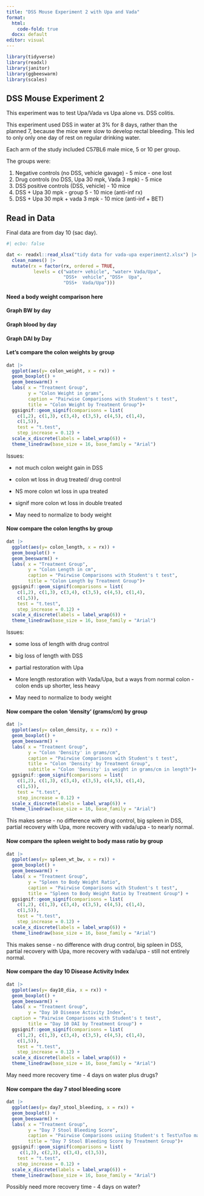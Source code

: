 ```yaml
---
title: "DSS Mouse Experiment 2 with Upa and Vada"
format: 
  html: 
    code-fold: true
  docx: default
editor: visual
---
```


```r
library(tidyverse)
library(readxl)
library(janitor)
library(ggbeeswarm)
library(scales)
```

## DSS Mouse Experiment 2

This experiment was to test Upa/Vada vs Upa alone vs. DSS colitis.

This experiment used DSS in water at 3% for 8 days, rather than the planned 7, because the mice were slow to develop rectal bleeding. This led to only only one day of rest on regular drinking water.

Each arm of the study included C57BL6 male mice, 5 or 10 per group.

The groups were:

1.  Negative controls (no DSS, vehicle gavage) - 5 mice - one lost
2.  Drug controls (no DSS, Upa 30 mpk, Vada 3 mpk) - 5 mice
3.  DSS positive controls (DSS, vehicle) - 10 mice
4.  DSS + Upa 30 mpk - group 5 - 10 mice (anti-inf rx)
5.  DSS + Upa 30 mpk + vada 3 mpk - 10 mice (anti-inf + BET)

## Read in Data

Final data are from day 10 (sac day).

```r
#| ecbo: false

dat <- readxl::read_xlsx("tidy data for vada-upa experiment2.xlsx") |> 
  clean_names() |> 
  mutate(rx = factor(rx, ordered = TRUE,
          levels = c("water+ vehicle", "water+ Vada/Upa",
                     "DSS+  vehicle", "DSS+  Upa",
                     "DSS+  Vada/Upa")))
```

#### Need a body weight comparison here

#### Graph BW by day

#### Graph blood by day

#### Graph DAI by Day

#### Let's compare the colon weights by group

```r
dat |> 
  ggplot(aes(y= colon_weight, x = rx)) +
  geom_boxplot() + 
  geom_beeswarm() +
  labs( x = "Treatment Group",
        y = "Colon Weight in grams",
        caption = "Pairwise Comparisons with Student's t test", 
        title = "Colon Weight by Treatment Group")+ 
  ggsignif::geom_signif(comparisons = list(
    c(1,2), c(1,3), c(3,4), c(3,5), c(4,5), c(1,4),
    c(1,5)),
    test = "t.test",
    step_increase = 0.12) +
  scale_x_discrete(labels = label_wrap(6)) +
  theme_linedraw(base_size = 16, base_family = "Arial")
```

Issues:

-   not much colon weight gain in DSS

-   colon wt loss in drug treated/ drug control

-   NS more colon wt loss in upa treated

-   signif more colon wt loss in double treated

-   May need to normalize to body weight

#### Now compare the colon lengths by group

```r
dat |> 
  ggplot(aes(y= colon_length, x = rx)) +
  geom_boxplot() + 
  geom_beeswarm() +
  labs( x = "Treatment Group",
        y = "Colon Length in cm",
        caption = "Pairwise Comparisons with Student's t test",
        title = "Colon Length by Treatment Group")+
  ggsignif::geom_signif(comparisons = list(
    c(1,2), c(1,3), c(3,4), c(3,5), c(4,5), c(1,4),
    c(1,5)),
    test = "t.test",
    step_increase = 0.12) +
  scale_x_discrete(labels = label_wrap(6)) +
  theme_linedraw(base_size = 16, base_family = "Arial")
```

Issues:

-   some loss of length with drug control

-   big loss of length with DSS

-   partial restoration with Upa

-   More length restoration with Vada/Upa, but a ways from normal colon - colon ends up shorter, less heavy

-   May need to normalize to body weight

#### Now compare the colon 'density' (grams/cm) by group

```r
dat |> 
  ggplot(aes(y= colon_density, x = rx)) +
  geom_boxplot() + 
  geom_beeswarm() +
  labs( x = "Treatment Group",
        y = "Colon 'Density' in grams/cm",
        caption = "Pairwise Comparisons with Student's t test",
        title = "Colon 'Density' by Treatment Group",
        subtitle = "Colon 'Density' is weight in grams/cm in length")+
  ggsignif::geom_signif(comparisons = list(
    c(1,2), c(1,3), c(3,4), c(3,5), c(4,5), c(1,4),
    c(1,5)),
    test = "t.test",
    step_increase = 0.12) +
  scale_x_discrete(labels = label_wrap(6)) +
  theme_linedraw(base_size = 16, base_family = "Arial")
```

This makes sense - no difference with drug control, big spleen in DSS, partial recovery with Upa, more recovery with vada/upa - to nearly normal.

#### Now compare the spleen weight to body mass ratio by group

```r
dat |> 
  ggplot(aes(y= spleen_wt_bw, x = rx)) +
  geom_boxplot() + 
  geom_beeswarm() +
  labs( x = "Treatment Group",
        y = "Spleen to Body Weight Ratio",
        caption = "Pairwise Comparisons with Student's t test",
        title = "Spleen to Body Weight Ratio by Treatment Group") +
  ggsignif::geom_signif(comparisons = list(
    c(1,2), c(1,3), c(3,4), c(3,5), c(4,5), c(1,4),
    c(1,5)),
    test = "t.test",
    step_increase = 0.12) +
  scale_x_discrete(labels = label_wrap(6)) +
  theme_linedraw(base_size = 16, base_family = "Arial")
```

This makes sense - no difference with drug control, big spleen in DSS, partial recovery with Upa, more recovery with vada/upa - still not entirely normal.

#### Now compare the day 10 Disease Activity Index

```r
dat |> 
  ggplot(aes(y= day10_dia, x = rx)) +
  geom_boxplot() + 
  geom_beeswarm() +
  labs( x = "Treatment Group",
        y = "Day 10 Disease Activity Index",
  caption = "Pairwise Comparisons with Student's t test",
        title = "Day 10 DAI by Treatment Group") +
  ggsignif::geom_signif(comparisons = list(
    c(1,2), c(1,3), c(3,4), c(3,5), c(4,5), c(1,4),
    c(1,5)),
    test = "t.test",
    step_increase = 0.12) +
  scale_x_discrete(labels = label_wrap(6)) +
  theme_linedraw(base_size = 16, base_family = "Arial")
```

May need more recovery time - 4 days on water plus drugs?

#### Now compare the day 7 stool bleeding score 

```r
dat |> 
  ggplot(aes(y= day7_stool_bleeding, x = rx)) +
  geom_boxplot() + 
  geom_beeswarm() +
  labs( x = "Treatment Group",
        y = "Day 7 Stool Bleeding Score",
        caption = "Pairwise Comparisons usiing Student's t Test\nToo many ties to calculate several p values",
        title = "Day 7 Stool Bleeding Score by Treatment Group")+
  ggsignif::geom_signif(comparisons = list(
     c(1,3), c(2,3), c(3,4), c(3,5)),
    test = "t.test",
    step_increase = 0.12) +
  scale_x_discrete(labels = label_wrap(6)) +
  theme_linedraw(base_size = 16, base_family = "Arial")
```

Possibly need more recovery time - 4 days on water?
